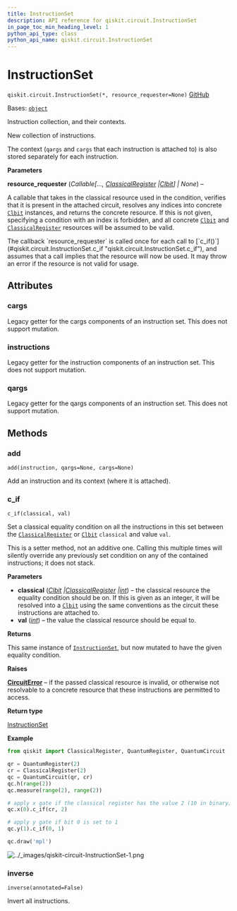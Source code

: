 ```yaml
---
title: InstructionSet
description: API reference for qiskit.circuit.InstructionSet
in_page_toc_min_heading_level: 1
python_api_type: class
python_api_name: qiskit.circuit.InstructionSet
---
```


# InstructionSet

<span id="qiskit.circuit.InstructionSet" />

`qiskit.circuit.InstructionSet(*, resource_requester=None)` [GitHub](https://github.com/qiskit/qiskit/tree/main/qiskit/circuit/instructionset.py "view source code")

Bases: [`object`](https://docs.python.org/3/library/functions.html#object "(in Python v3.12)")

Instruction collection, and their contexts.

New collection of instructions.

The context (`qargs` and `cargs` that each instruction is attached to) is also stored separately for each instruction.

**Parameters**

**resource\_requester** (*Callable\[...,* [*ClassicalRegister*](qiskit.circuit.ClassicalRegister "qiskit.circuit.ClassicalRegister")  *|*[*Clbit*](qiskit.circuit.Clbit "qiskit.circuit.Clbit")*] | None*) –

A callable that takes in the classical resource used in the condition, verifies that it is present in the attached circuit, resolves any indices into concrete [`Clbit`](qiskit.circuit.Clbit "qiskit.circuit.Clbit") instances, and returns the concrete resource. If this is not given, specifying a condition with an index is forbidden, and all concrete [`Clbit`](qiskit.circuit.Clbit "qiskit.circuit.Clbit") and [`ClassicalRegister`](qiskit.circuit.ClassicalRegister "qiskit.circuit.ClassicalRegister") resources will be assumed to be valid.

<Admonition title="Note" type="note">
  The callback `resource_requester` is called once for each call to [`c_if()`](#qiskit.circuit.InstructionSet.c_if "qiskit.circuit.InstructionSet.c_if"), and assumes that a call implies that the resource will now be used. It may throw an error if the resource is not valid for usage.
</Admonition>

## Attributes

<span id="qiskit.circuit.InstructionSet.cargs" />

### cargs

Legacy getter for the cargs components of an instruction set. This does not support mutation.

<span id="qiskit.circuit.InstructionSet.instructions" />

### instructions

Legacy getter for the instruction components of an instruction set. This does not support mutation.

<span id="qiskit.circuit.InstructionSet.qargs" />

### qargs

Legacy getter for the qargs components of an instruction set. This does not support mutation.

## Methods

### add

<span id="qiskit.circuit.InstructionSet.add" />

`add(instruction, qargs=None, cargs=None)`

Add an instruction and its context (where it is attached).

### c\_if

<span id="qiskit.circuit.InstructionSet.c_if" />

`c_if(classical, val)`

Set a classical equality condition on all the instructions in this set between the [`ClassicalRegister`](qiskit.circuit.ClassicalRegister "qiskit.circuit.ClassicalRegister") or [`Clbit`](qiskit.circuit.Clbit "qiskit.circuit.Clbit") `classical` and value `val`.

<Admonition title="Note" type="note">
  This is a setter method, not an additive one. Calling this multiple times will silently override any previously set condition on any of the contained instructions; it does not stack.
</Admonition>

**Parameters**

*   **classical** ([*Clbit*](qiskit.circuit.Clbit "qiskit.circuit.Clbit")  *|*[*ClassicalRegister*](qiskit.circuit.ClassicalRegister "qiskit.circuit.ClassicalRegister")  *|*[*int*](https://docs.python.org/3/library/functions.html#int "(in Python v3.12)")) – the classical resource the equality condition should be on. If this is given as an integer, it will be resolved into a [`Clbit`](qiskit.circuit.Clbit "qiskit.circuit.Clbit") using the same conventions as the circuit these instructions are attached to.
*   **val** ([*int*](https://docs.python.org/3/library/functions.html#int "(in Python v3.12)")) – the value the classical resource should be equal to.

**Returns**

This same instance of [`InstructionSet`](#qiskit.circuit.InstructionSet "qiskit.circuit.InstructionSet"), but now mutated to have the given equality condition.

**Raises**

[**CircuitError**](circuit#qiskit.circuit.CircuitError "qiskit.circuit.CircuitError") – if the passed classical resource is invalid, or otherwise not resolvable to a concrete resource that these instructions are permitted to access.

**Return type**

[InstructionSet](#qiskit.circuit.InstructionSet "qiskit.circuit.InstructionSet")

**Example**

```python
from qiskit import ClassicalRegister, QuantumRegister, QuantumCircuit

qr = QuantumRegister(2)
cr = ClassicalRegister(2)
qc = QuantumCircuit(qr, cr)
qc.h(range(2))
qc.measure(range(2), range(2))

# apply x gate if the classical register has the value 2 (10 in binary)
qc.x(0).c_if(cr, 2)

# apply y gate if bit 0 is set to 1
qc.y(1).c_if(0, 1)

qc.draw('mpl')
```

![../\_images/qiskit-circuit-InstructionSet-1.png](/images/api/qiskit/dev/qiskit-circuit-InstructionSet-1.png)

### inverse

<span id="qiskit.circuit.InstructionSet.inverse" />

`inverse(annotated=False)`

Invert all instructions.

